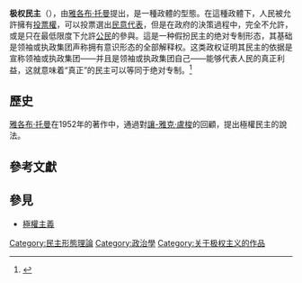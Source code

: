 {{merge|極權主義民主|discuss=Talk:極權主義民主#請求與极权民主合併|time=2018-12-26T22:22:44+00:00}}
{{Democracy}}

'''极权民主'''（{{lang-en|totalitarian democracy}}），由[[雅各布·托曼|雅各布·托曼]]提出，是一種政體的型態。在這種政體下，人民被允許擁有[[投票權|投票權]]，可以投票選出[[民意代表|民意代表]]，但是在政府的決策過程中，完全不允許，或是只在最低限度下允許[[公民|公民]]的參與。這是一种假扮民主的绝对专制形态，其基础是领袖或执政集团声称拥有意识形态的全部解释权。这类政权证明其民主的依据是宣称领袖或执政集团——并且是领袖或执政集团自己——能够代表人民的真正利益，这就意味着“真正”的民主可以等同于绝对专制。<ref name=Enan>{{citation|title=Politics|first=Andrew|last=Heywood|publisher=[[Palgrave_Macmillan|Palgrave Macmillan]]|year=2002|isbn=9780333971314|page=}}</ref>
==歷史==
[[雅各布·托曼|雅各布·托曼]]在1952年的著作中，通過對[[讓-雅克·盧梭|讓-雅克·盧梭]]的回顧，提出極權民主的說法。
== 參考文獻 ==
{{reflist}}
== 參見 ==
* [[極權主義|極權主義]]


{{Politics-stub}}

[[Category:民主形態理論|Category:民主形態理論]]
[[Category:政治學|Category:政治學]]
[[Category:关于极权主义的作品|Category:关于极权主义的作品]]